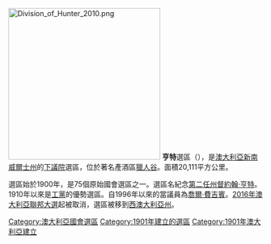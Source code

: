 [[File:Division_of_Hunter_2010.png|300px]]
'''亨特'''選區（{{lang-en|Division of Hunter}}），是[[澳大利亞|澳大利亞]][[新南威爾士州|新南威爾士州]]的[[澳大利亞下議院|下議院]]選區，位於著名產酒區[[獵人谷|獵人谷]]。面積20,111平方公里。

選區始於1900年，是75個原始國會選區之一。選區名紀念[[新南威爾斯州州督|第二任州督]][[約翰·亨特|約翰·亨特]]。1910年以來是[[澳大利亞工黨|工黨]]的優勢選區。自1996年以來的當議員為[[喬爾·費吉賓|喬爾·費吉賓]]。[[2016年澳大利亞聯邦大選|2016年澳大利亞聯邦大選]]起被取消，選區被移到[[西澳大利亞州|西澳大利亞州]]。

{{DEFAULTSORT:Hunter}}
[[Category:澳大利亞國會選區|Category:澳大利亞國會選區]]
[[Category:1901年建立的選區|Category:1901年建立的選區]]
[[Category:1901年澳大利亞建立|Category:1901年澳大利亞建立]]